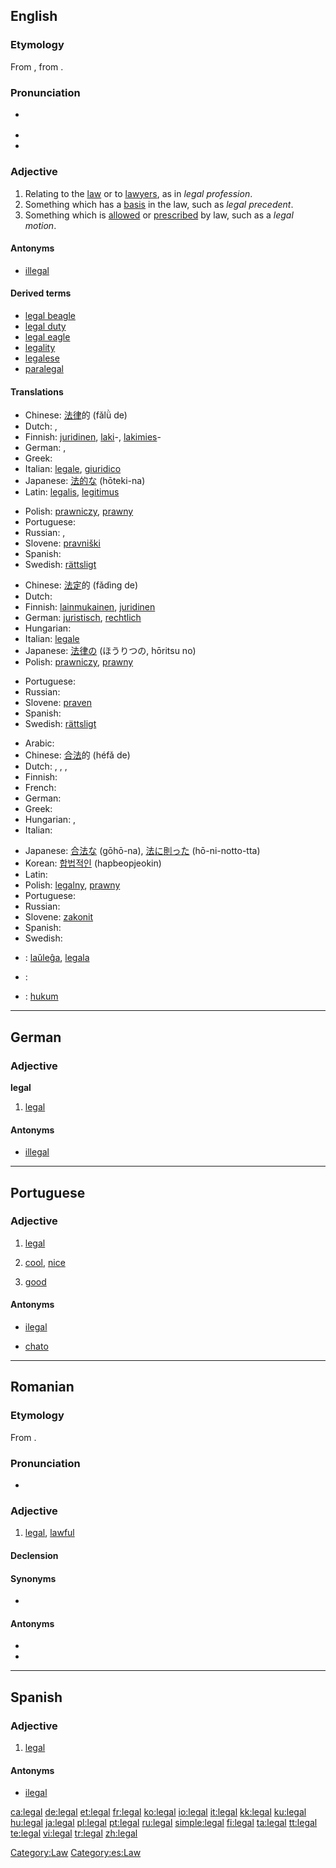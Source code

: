 ==English==

{{rank|winter|expect|nation|964|legal|spread|enter|consider}}

===Etymology===
From {{etyl|la}} {{term|legalis|lang=la}}, from {{term|lex||law|lang=la}}.
{{rfe|provide glosses}}

===Pronunciation===
* {{a|RP}} {{IPA|/liːɡl/}}
* {{audio|en-us-legal.ogg|Audio (US)}}
* {{rhymes|iːɡəl}}

{{rfp|US}}

===Adjective===
{{en-adj}}

# Relating to the [[law]] or to [[lawyer]]s, as in ''legal profession''.
# Something which has a [[basis]] in the law, such as ''legal precedent''.
# Something which is [[allow]]ed or [[prescribe]]d by law, such as a ''legal motion''.

====Antonyms====
* {{sense|allowed}} [[illegal]]

====Derived terms====
* [[legal beagle]]
* [[legal duty]]
* [[legal eagle]]
* [[legality]]
* [[legalese]]
* [[paralegal]]

====Translations====
{{trans-top|relating to the law or to lawyers}}
* Chinese: [[法律]]的 (fǎlǜ de)
* Dutch: {{t|nl|juridisch}}, {{t|nl|recht|alt=rechts-}}
* Finnish: [[juridinen]], [[laki]]-, [[lakimies]]-
* German: {{t+|de|juristisch}}, {{t-|de|rechtlich}}
* Greek: {{t+|el|νομικός|sc=Grek}}
* Italian: [[legale]], [[giuridico]]
* Japanese: [[法的な]] (hōteki-na)
* Latin: [[legalis]], [[legitimus]]
{{trans-mid}}
* Polish: [[prawniczy]], [[prawny]]
* Portuguese: {{t+|pt|legal}}
* Russian: {{t|ru|юридический|tr=juridíčeskij}}, {{t|ru|правовой|tr=pravovój}}
* Slovene: [[pravniški]]
* Spanish: {{t-|es|legal}}
* Swedish: [[rättsligt]]
{{trans-bottom}}

{{trans-top|something which has a basis in the law}}
* Chinese: [[法定]]的 (fǎdìng de)
* Dutch: {{t|nl|juridisch}}
* Finnish: [[lainmukainen]], [[juridinen]]
* German: [[juristisch]], [[rechtlich]]
* Hungarian: {{t|hu|törvényes}}
* Italian: [[legale]]
* Japanese: [[法律]]の (ほうりつの, hōritsu no)
* Polish: [[prawniczy]], [[prawny]]
{{trans-mid}}
* Portuguese: {{t+|pt|legal}}
* Russian: {{t|ru|правомерный|tr=pravomérnyj}}
* Slovene: [[praven]]
* Spanish: {{t-|es|legal}}
* Swedish: [[rättsligt]]
{{trans-bottom}}

{{trans-top|something which is allowed or prescribed by law}}
* Arabic: {{Arab|[[قانوني]]}} {{IPAchar|(qanūniy)}}
* Chinese: [[合法]]的 (héfǎ de)
* Dutch: {{t|nl|wettelijk}}, {{t|nl|legaal}}, {{t|nl|wettig}}, {{t|nl|legitiem}}
* Finnish: {{t+|fi|laillinen}}
* French: {{t|fr|légal}}
* German: {{t+|de|legal}}
* Greek: {{t+|el|νόμιμος|sc=Grek}}
* Hungarian: {{t|hu|jogi}}, {{t|hu|törvényes}}
* Italian: {{t|it|legale}}
{{trans-mid}}
* Japanese: [[合法な]] (gōhō-na), [[法]][[に]][[則る|則っ]][[た]] (hō-ni-notto-tta)
* Korean: [[합법적인]] (hapbeopjeokin)
* Latin: {{t-|la|legitimus}}
* Polish: [[legalny]], [[prawny]]
* Portuguese: {{t+|pt|legal}}
* Russian: {{t|ru|законный|tr=zakónnyj}}
* Slovene: [[zakonit]]
* Spanish: {{t-|es|legal}}
* Swedish: {{t|sv|laglig}}
{{trans-bottom}}

{{checktrans-top}}
* {{ttbc|Esperanto}}: [[laŭleĝa]], [[legala]]
* {{ttbc|Interlingua}}: {{t|ia|legal}}
* {{ttbc|Indonesian}}: [[hukum]]
{{trans-bottom}}

[[Category:Law]]

----

==German==

{{rfe|lang=German }}
{{rfp|lang=German }}

===Adjective===
'''legal'''

# [[legal#English|legal]]

====Antonyms====
* [[illegal]]

----

==Portuguese==

{{rfe|lang=Portuguese }}
{{rfp|lang=Portuguese }}

===Adjective===
{{pt-adj-mf|pl=legais}}

# [[legal#English|legal]]
# {{familiar|lang=pt}} [[cool]], [[nice]] {{i|person}}
# {{familiar|lang=pt}} [[good]] {{i|thing}}

====Antonyms====
* {{sense|legal}} [[ilegal]]
* {{sense|cool}} [[chato]]

----

==Romanian==

===Etymology===
From {{etyl|fr|ro}} {{term|légal|lang=fr}}.

===Pronunciation===
* {{IPA|/leˈgal/|lang=ro}}

===Adjective===
{{ro-adj|4}}

# [[#English|legal]], [[lawful]]

====Declension====
{{ro-adj-4}}

====Synonyms====
* {{l|ro|licit}}

====Antonyms====
* {{l|ro|ilegal}}
* {{l|ro|ilicit}}

----

==Spanish==

{{rfe|lang=Spanish }}
{{rfp|lang=Spanish }}

===Adjective===
{{es-adj|pl=legales}}

# [[#English|legal]]

====Antonyms====
* [[ilegal]]

[[Category:es:Law]]

[[ca:legal]]
[[de:legal]]
[[et:legal]]
[[fr:legal]]
[[ko:legal]]
[[io:legal]]
[[it:legal]]
[[kk:legal]]
[[ku:legal]]
[[hu:legal]]
[[ja:legal]]
[[pl:legal]]
[[pt:legal]]
[[ru:legal]]
[[simple:legal]]
[[fi:legal]]
[[ta:legal]]
[[tt:legal]]
[[te:legal]]
[[vi:legal]]
[[tr:legal]]
[[zh:legal]]